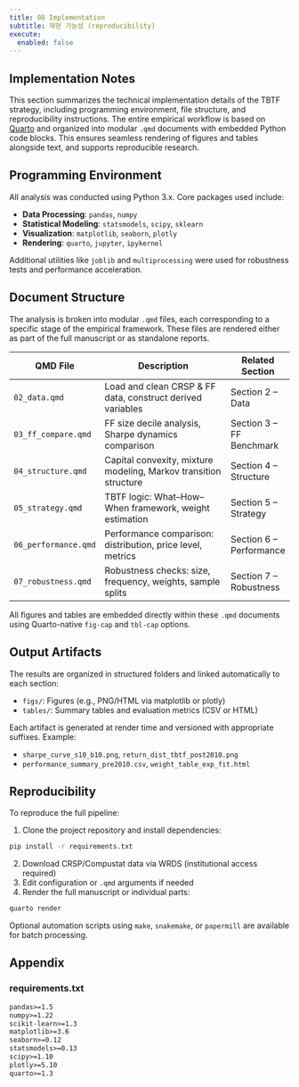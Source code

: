 ```yaml
---
title: 08 Implementation
subtitle: 재현 가능성 (reproducibility)
execute:
  enabled: false
---
```


## Implementation Notes

This section summarizes the technical implementation details of the TBTF strategy, including programming environment, file structure, and reproducibility instructions. The entire empirical workflow is based on [Quarto](https://quarto.org/) and organized into modular `.qmd` documents with embedded Python code blocks. This ensures seamless rendering of figures and tables alongside text, and supports reproducible research.

## Programming Environment

All analysis was conducted using Python 3.x. Core packages used include:

- **Data Processing**: `pandas`, `numpy`
- **Statistical Modeling**: `statsmodels`, `scipy`, `sklearn`
- **Visualization**: `matplotlib`, `seaborn`, `plotly`
- **Rendering**: `quarto`, `jupyter`, `ipykernel`

Additional utilities like `joblib` and `multiprocessing` were used for robustness tests and performance acceleration.

## Document Structure

The analysis is broken into modular `.qmd` files, each corresponding to a specific stage of the empirical framework. These files are rendered either as part of the full manuscript or as standalone reports.

| QMD File              | Description                                                       | Related Section         |
|-----------------------|-------------------------------------------------------------------|--------------------------|
| `02_data.qmd`         | Load and clean CRSP & FF data, construct derived variables         | Section 2 – Data         |
| `03_ff_compare.qmd`   | FF size decile analysis, Sharpe dynamics comparison               | Section 3 – FF Benchmark |
| `04_structure.qmd`    | Capital convexity, mixture modeling, Markov transition structure   | Section 4 – Structure    |
| `05_strategy.qmd`     | TBTF logic: What–How–When framework, weight estimation             | Section 5 – Strategy     |
| `06_performance.qmd`  | Performance comparison: distribution, price level, metrics         | Section 6 – Performance  |
| `07_robustness.qmd`   | Robustness checks: size, frequency, weights, sample splits        | Section 7 – Robustness   |

All figures and tables are embedded directly within these `.qmd` documents using Quarto-native `fig-cap` and `tbl-cap` options.

## Output Artifacts

The results are organized in structured folders and linked automatically to each section:

- `figs/`: Figures (e.g., PNG/HTML via matplotlib or plotly)
- `tables/`: Summary tables and evaluation metrics (CSV or HTML)

Each artifact is generated at render time and versioned with appropriate suffixes. Example:

- `sharpe_curve_s10_b10.png`, `return_dist_tbtf_post2010.png`
- `performance_summary_pre2010.csv`, `weight_table_exp_fit.html`

## Reproducibility

To reproduce the full pipeline:

1. Clone the project repository and install dependencies:

```bash
pip install -r requirements.txt
```

2. Download CRSP/Compustat data via WRDS (institutional access required)
3. Edit configuration or `.qmd` arguments if needed
4. Render the full manuscript or individual parts:

```bash
quarto render
```

Optional automation scripts using `make`, `snakemake`, or `papermill` are available for batch processing.

## Appendix {.appendix}

### requirements.txt

```txt
pandas>=1.5
numpy>=1.22
scikit-learn>=1.3
matplotlib>=3.6
seaborn>=0.12
statsmodels>=0.13
scipy>=1.10
plotly>=5.10
quarto>=1.3
```